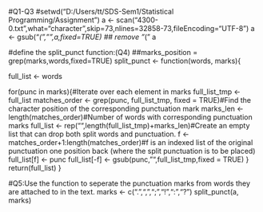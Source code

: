 #Q1-Q3
#setwd("D:/Users/tt/SDS-Sem1/Statistical Programming/Assignment")
a <- scan("4300-0.txt",what="character",skip=73,nlines=32858-73,fileEncoding="UTF-8")
a <- gsub("_(","",a,fixed=TRUE) ## remove "_("
a

#define the split_punct function:(Q4)
##marks_position = grep(marks,words,fixed=TRUE)
split_punct <- function(words, marks){

  full_list <- words
  
  for(punc in marks){#Iterate over each element in marks
    full_list_tmp <- full_list
    matches_order <- grep(punc, full_list_tmp, fixed = TRUE)#Find the character position of the corresponding punctuation mark
    marks_len <- length(matches_order)#Number of words with corresponding punctuation marks
    full_list <- rep("",length(full_list_tmp)+marks_len)#Create an empty list that can drop both split words and punctuation.
    f <- matches_order+1:length(matches_order)#f is an indexed list of the original punctuation one position back (where the split punctuation is to be placed)
    full_list[f] <- punc
    full_list[-f] <- gsub(punc,"",full_list_tmp,fixed = TRUE)
  }
  return(full_list)
}

#Q5:Use the function to seperate the punctuation marks from words they are attached to in the text.
marks <- c(".",",",";","!",":","?")
split_punct(a, marks)

